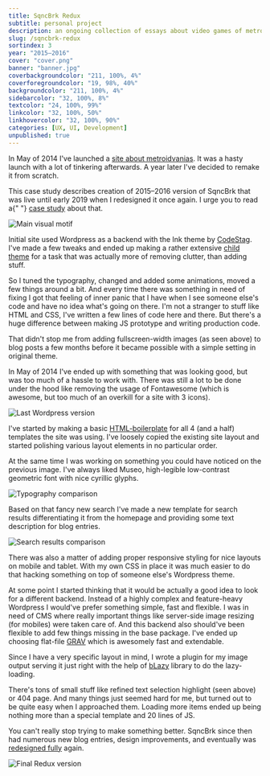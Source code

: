 ```yaml
---
title: SqncBrk Redux
subtitle: personal project
description: an ongoing collection of essays about video games of metroidvania genre.
slug: /sqncbrk-redux
sortindex: 3
year: "2015–2016"
cover: "cover.png"
banner: "banner.jpg"
coverbackgroundcolor: "211, 100%, 4%"
coverforegroundcolor: "19, 98%, 40%"
backgroundcolor: "211, 100%, 4%"
sidebarcolor: "32, 100%, 8%"
textcolor: "24, 100%, 99%"
linkcolor: "32, 100%, 50%"
linkhovercolor: "32, 100%, 90%"
categories: [UX, UI, Development]
unpublished: true
---
```



In May of 2014 I've launched a [site about metroidvanias](https://sqncbrk.com). It was a hasty launch with a lot of tinkering afterwards. A year later I've decided to remake it from scratch.

<Disclaimer>
  This case study describes creation of 2015–2016 version of SqncBrk that was live
  until early 2019 when I redesigned it once again. I urge you to read a{" "}
  <a href="/sqncbrk">case study</a> about that.
</Disclaimer>

![Main visual motif](./splash.jpg)

Initial site used Wordpress as a backend with the Ink theme by [CodeStag](https://codestag.com). I've made a few tweaks and ended up making a rather extensive [child theme](https://github.com/ichik/Sequence-Break) for a task that was actually more of removing clutter, than adding stuff.

<Sidebar />

So I tuned the typography, changed and added some animations, moved a few things around a bit. And every time there was something in need of fixing I got that feeling of inner panic that I have when I see someone else's code and have no idea what's going on there. I'm not a stranger to stuff like HTML and CSS, I've written a few lines of code here and there. But there's a huge difference between making JS prototype and writing production code.

<Images />

That didn't stop me from adding fullscreen-width images (as seen above) to blog posts a few months before it became possible with a simple setting in original theme.

In May of 2014 I've ended up with something that was looking good, but was too much of a hassle to work with. There was still a lot to be done under the hood like removing the usage of Fontawesome (which is awesome, but too much of an overkill for a site with 3 icons).

![Last Wordpress version](./last.png)

I've started by making a basic [HTML-boilerplate](https://github.com/ichik/SqncBrk) for all 4 (and a half) templates the site was using. I've loosely copied the existing site layout and started polishing various layout elements in no particular order.

<Mixblendmode />

At the same time I was working on something you could have noticed on the previous image. I've always liked Museo, high-legible low-contrast geometric font with nice cyrillic glyphs.

![Typography comparison](./typography.jpg)

Based on that fancy new search I've made a new template for search results differentiating it from the homepage and providing some text description for blog entries.

![Search results comparison](./search.jpg)

There was also a matter of adding proper responsive styling for nice layouts on mobile and tablet. With my own CSS in place it was much easier to do that hacking something on top of someone else's Wordpress theme.

<Responsive />

At some point I started thinking that it would be actually a good idea to look for a different backend. Instead of a highly complex and feature-heavy Wordpress I would've prefer something simple, fast and flexible. I was in need of CMS where really important things like server-side image resizing (for mobiles) were taken care of. And this backend also should've been flexible to add few things missing in the base package. I've ended up choosing flat-file [GRAV](https://getgrav.org) which is awesomely fast and extendable.

Since I have a very specific layout in mind, I wrote a plugin for my image output serving it just right with the help of [bLazy](https://github.com/dinbror/blazy/) library to do the lazy-loading.

<Textselection />

There's tons of small stuff like refined text selection highlight (seen above) or 404 page. And many things just seemed hard for me, but turned out to be quite easy when I approached them. Loading more items ended up being nothing more than a special template and 20 lines of JS.

You can't really stop trying to make something better. SqncBrk since then had numerous new blog entries, design improvements, and eventually was [redesigned fully](/sqncbrk) again.

![Final Redux version](./final.jpg)
